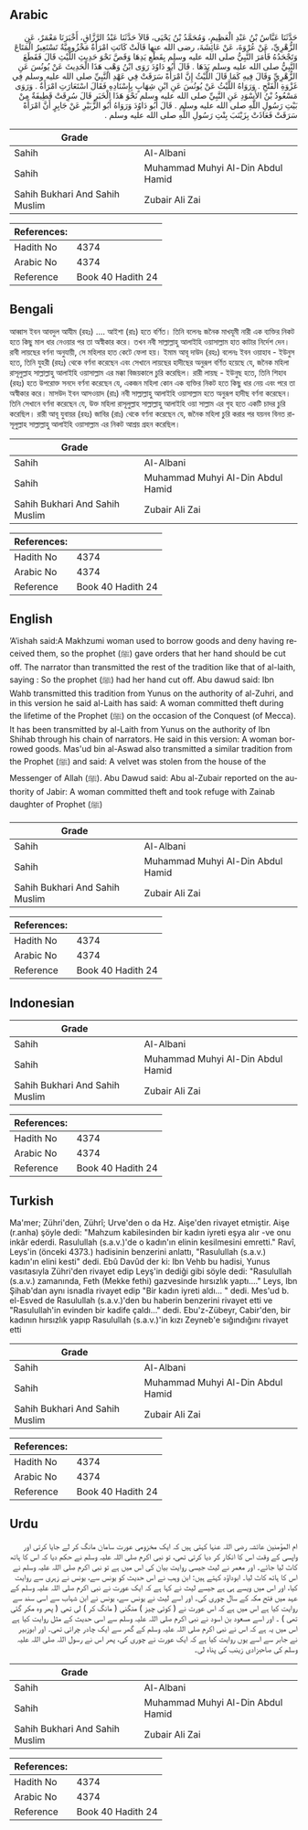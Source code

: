 ## Arabic


<div dir="rtl" lang="ar" style={{fontSize:'larger',backgroundColor:'#f8f9fa',padding:20}}>
حَدَّثَنَا عَبَّاسُ بْنُ عَبْدِ الْعَظِيمِ، وَمُحَمَّدُ بْنُ يَحْيَى، قَالاَ حَدَّثَنَا عَبْدُ الرَّزَّاقِ، أَخْبَرَنَا مَعْمَرٌ، عَنِ الزُّهْرِيِّ، عَنْ عُرْوَةَ، عَنْ عَائِشَةَ، رضى الله عنها قَالَتْ كَانَتِ امْرَأَةٌ مَخْزُومِيَّةٌ تَسْتَعِيرُ الْمَتَاعَ وَتَجْحَدُهُ فَأَمَرَ النَّبِيُّ صلى الله عليه وسلم بِقَطْعِ يَدِهَا وَقَصَّ نَحْوَ حَدِيثِ اللَّيْثِ قَالَ فَقَطَعَ النَّبِيُّ صلى الله عليه وسلم يَدَهَا ‏.‏ قَالَ أَبُو دَاوُدَ رَوَى ابْنُ وَهْبٍ هَذَا الْحَدِيثَ عَنْ يُونُسَ عَنِ الزُّهْرِيِّ وَقَالَ فِيهِ كَمَا قَالَ اللَّيْثُ إِنَّ امْرَأَةً سَرَقَتْ فِي عَهْدِ النَّبِيِّ صلى الله عليه وسلم فِي غَزْوَةِ الْفَتْحِ ‏.‏ وَرَوَاهُ اللَّيْثُ عَنْ يُونُسَ عَنِ ابْنِ شِهَابٍ بِإِسْنَادِهِ فَقَالَ اسْتَعَارَتِ امْرَأَةٌ ‏.‏ وَرَوَى مَسْعُودُ بْنُ الأَسْوَدِ عَنِ النَّبِيِّ صلى الله عليه وسلم نَحْوَ هَذَا الْخَبَرِ قَالَ سُرِقَتْ قَطِيفَةٌ مِنْ بَيْتِ رَسُولِ اللَّهِ صلى الله عليه وسلم ‏.‏ قَالَ أَبُو دَاوُدَ وَرَوَاهُ أَبُو الزُّبَيْرِ عَنْ جَابِرٍ أَنَّ امْرَأَةً سَرَقَتْ فَعَاذَتْ بِزَيْنَبَ بِنْتِ رَسُولِ اللَّهِ صلى الله عليه وسلم ‏.‏
</div>
<div style={{backgroundColor:'#f8f9fa',padding:20, marginBottom: 10}}><table> <thead> <tr> <th>Grade</th> <th></th> </tr> </thead> <tbody> <tr><td>Sahih</td><td>Al-Albani</td></tr><tr><td>Sahih</td><td>Muhammad Muhyi Al-Din Abdul Hamid</td></tr><tr><td>Sahih Bukhari And Sahih Muslim</td><td>Zubair Ali Zai</td></tr></tbody></table><table> <thead> <tr> <th>References:</th> <th></th> </tr> </thead> <tbody><tr><td>Hadith No</td><td>4374</td></tr><tr><td>Arabic No</td><td>4374</td></tr><tr><td>Reference</td><td>Book 40 Hadith 24</td></tr></tbody></table></div>

## Bengali


<div dir="ltr" lang="bn" style={{fontSize:'larger',backgroundColor:'#f8f9fa',padding:20}}>
আব্বাস ইবন আবদুল আযীম (রহঃ) .... আইশা (রাঃ) হতে বর্ণিত। তিনি বলেনঃ জনৈক মাখযূমী নারী এক ব্যক্তির নিকট হতে কিছু মাল ধার নেওয়ার পর তা অস্বীকার করে। তখন নবী সাল্লাল্লাহু আলাইহি ওয়াসাল্লাম হাত কাটার নির্দেশ দেন। রাবী লায়ছের বর্ণনা অনুযায়ী, সে মহিলার হাত কেটে ফেলা হয়। ইমাম আবূ দাউদ (রহঃ) বলেনঃ ইবন ওয়াহাব - ইউনুস হতে, তিনি যুহরী (রহঃ) থেকে বর্ণনা করেছেন এবং সেখানে লায়ছের হাদীছের অনুরূপ বর্ণিত হয়েছে যে, জনৈক মহিলা রাসূলুল্লাহ সাল্লাল্লাহু আলাইহি ওয়াসাল্লাম এর মক্কা বিজয়কালে চুরি করেছিল। রারী লায়ছ - ইউনুছ হতে, তিনি শিহাব (রহঃ) হতে উপরোক্ত সনদে বর্ণনা করেছেন যে, একজন মহিলা কোন এক ব্যক্তির নিকট হতে কিছু ধার নেয় এবং পরে তা অস্বীকার করে। মাসউদ ইবন আসওয়াদ (রাঃ) নবী সাল্লাল্লাহু আলাইহি ওয়াসাল্লাম হতে অনুরূপ হাদীছ বর্ণনা করেছেন। তিনি সেখানে বর্ণনা করেছেন যে, উক্ত মহিলা রাসূলুল্লাহ সাল্লাল্লাহু আলাইহি ওয়া সাল্লাম এর গৃহ হতে একটি চাদর চুরি করেছিল। রারী আবূ যুবায়র (রহঃ) জাবির (রাঃ) থেকে বর্ণনা করেছেন যে, জনৈক মহিলা চুরি করার পর যয়নব বিনত রাসূলুল্লাহ সাল্লাল্লাহু আলাইহি ওয়াসাল্লাম এর নিকট আশ্রয় গ্রহন করেছিল।
</div>
<div style={{backgroundColor:'#f8f9fa',padding:20, marginBottom: 10}}><table> <thead> <tr> <th>Grade</th> <th></th> </tr> </thead> <tbody> <tr><td>Sahih</td><td>Al-Albani</td></tr><tr><td>Sahih</td><td>Muhammad Muhyi Al-Din Abdul Hamid</td></tr><tr><td>Sahih Bukhari And Sahih Muslim</td><td>Zubair Ali Zai</td></tr></tbody></table><table> <thead> <tr> <th>References:</th> <th></th> </tr> </thead> <tbody><tr><td>Hadith No</td><td>4374</td></tr><tr><td>Arabic No</td><td>4374</td></tr><tr><td>Reference</td><td>Book 40 Hadith 24</td></tr></tbody></table></div>

## English


<div dir="ltr" lang="en" style={{fontSize:'larger',backgroundColor:'#f8f9fa',padding:20}}>
’A’ishah said:A Makhzumi woman used to borrow goods and deny having received them, so the prophet (ﷺ) gave orders that her hand should be cut off. The narrator than transmitted the rest of the tradition like that of al-laith, saying : So the prophet (ﷺ) had her hand cut off. Abu dawud said: Ibn Wahb transmitted this tradition from Yunus on the authority of al-Zuhri, and in this version he said al-Laith has said: A woman committed theft during the lifetime of the Prophet (ﷺ) on the occasion of the Conquest (of Mecca). It has been transmitted by al-Laith from Yunus on the authority of Ibn Shihab through his chain of narrators. He said in this version: A woman borrowed goods. Mas'ud bin al-Aswad also transmitted a similar tradition from the Prophet (ﷺ) and said: A velvet was stolen from the house of the Messenger of Allah (ﷺ). Abu Dawud said: Abu al-Zubair reported on the authority of Jabir: A woman committed theft and took refuge with Zainab daughter of Prophet (ﷺ)
</div>
<div style={{backgroundColor:'#f8f9fa',padding:20, marginBottom: 10}}><table> <thead> <tr> <th>Grade</th> <th></th> </tr> </thead> <tbody> <tr><td>Sahih</td><td>Al-Albani</td></tr><tr><td>Sahih</td><td>Muhammad Muhyi Al-Din Abdul Hamid</td></tr><tr><td>Sahih Bukhari And Sahih Muslim</td><td>Zubair Ali Zai</td></tr></tbody></table><table> <thead> <tr> <th>References:</th> <th></th> </tr> </thead> <tbody><tr><td>Hadith No</td><td>4374</td></tr><tr><td>Arabic No</td><td>4374</td></tr><tr><td>Reference</td><td>Book 40 Hadith 24</td></tr></tbody></table></div>

## Indonesian


<div dir="ltr" lang="id" style={{fontSize:'larger',backgroundColor:'#f8f9fa',padding:20}}>

</div>
<div style={{backgroundColor:'#f8f9fa',padding:20, marginBottom: 10}}><table> <thead> <tr> <th>Grade</th> <th></th> </tr> </thead> <tbody> <tr><td>Sahih</td><td>Al-Albani</td></tr><tr><td>Sahih</td><td>Muhammad Muhyi Al-Din Abdul Hamid</td></tr><tr><td>Sahih Bukhari And Sahih Muslim</td><td>Zubair Ali Zai</td></tr></tbody></table><table> <thead> <tr> <th>References:</th> <th></th> </tr> </thead> <tbody><tr><td>Hadith No</td><td>4374</td></tr><tr><td>Arabic No</td><td>4374</td></tr><tr><td>Reference</td><td>Book 40 Hadith 24</td></tr></tbody></table></div>

## Turkish


<div dir="ltr" lang="tr" style={{fontSize:'larger',backgroundColor:'#f8f9fa',padding:20}}>
Ma'mer; Zühri'den, Zührî; Urve'den o da Hz. Aişe'den rivayet etmiştir. Aişe (r.anha) şöyle dedi: "Mahzum kabilesinden bir kadın iyreti eşya alır -ve onu inkâr ederdi. Rasulullah (s.a.v.)'de o kadın'ın elinin kesilmesini emretti." Ravî, Leys'in (önceki 4373.) hadisinin benzerini anlattı, "Rasulullah (s.a.v.) kadın'ın elini kesti" dedi. Ebû Davûd der ki: Ibn Vehb bu hadisi, Yunus vasıtasıyla Zühri'den ri­vayet edip Leyş'in dediği gibi söyle dedi: "Rasulullah (s.a.v.) zamanında, Feth (Mekke fethi) gazvesinde hırsızlık yaptı...." Leys, Ibn Şihab'dan aynı isnadla rivayet edip "Bir kadın iyreti aldı... " dedi. Mes'ud b. el-Esved de Rasulullah (s.a.v.)'den bu haberin benzerini rivayet etti ve "Rasulullah'in evinden bir kadife çaldı..." dedi. Ebu'z-Zübeyr, Cabir'den, bir kadının hırsızlık yapıp Rasulullah (s.a.v.)'in kızı Zeyneb'e sığındığını rivayet etti
</div>
<div style={{backgroundColor:'#f8f9fa',padding:20, marginBottom: 10}}><table> <thead> <tr> <th>Grade</th> <th></th> </tr> </thead> <tbody> <tr><td>Sahih</td><td>Al-Albani</td></tr><tr><td>Sahih</td><td>Muhammad Muhyi Al-Din Abdul Hamid</td></tr><tr><td>Sahih Bukhari And Sahih Muslim</td><td>Zubair Ali Zai</td></tr></tbody></table><table> <thead> <tr> <th>References:</th> <th></th> </tr> </thead> <tbody><tr><td>Hadith No</td><td>4374</td></tr><tr><td>Arabic No</td><td>4374</td></tr><tr><td>Reference</td><td>Book 40 Hadith 24</td></tr></tbody></table></div>

## Urdu


<div dir="rtl" lang="ur" style={{fontSize:'larger',backgroundColor:'#f8f9fa',padding:20}}>
ام المؤمنین عائشہ رضی اللہ عنہا کہتی ہیں کہ ایک مخزومی عورت سامان مانگ کر لے جایا کرتی اور واپسی کے وقت اس کا انکار کر دیا کرتی تھی، تو نبی اکرم صلی اللہ علیہ وسلم نے حکم دیا کہ اس کا ہاتھ کاٹ لیا جائے۔ اور معمر نے لیث جیسی روایت بیان کی اس میں ہے تو نبی اکرم صلی اللہ علیہ وسلم نے اس کا ہاتھ کاٹ لیا۔ ابوداؤد کہتے ہیں: ابن وہب نے اس حدیث کو یونس سے، یونس نے زہری سے روایت کیا، اور اس میں ویسے ہی ہے جیسے لیث نے کہا ہے کہ ایک عورت نے نبی اکرم صلی اللہ علیہ وسلم کے عہد میں فتح مکہ کے سال چوری کی۔ اور اسے لیث نے یونس سے، یونس نے ابن شہاب سے اسی سند سے روایت کیا ہے اس میں ہے کہ اس عورت نے ( کوئی چیز ) منگنی ( مانگ کر ) لی تھی ( پھر وہ مکر گئی تھی ) ۔ اور اسے مسعود بن اسود نے نبی اکرم صلی اللہ علیہ وسلم سے اسی حدیث کے مثل روایت کیا ہے اس میں یہ ہے کہ اس نے نبی اکرم صلی اللہ علیہ وسلم کے گھر سے ایک چادر چرائی تھی۔ اور ابوزبیر نے جابر سے اسے یوں روایت کیا ہے کہ ایک عورت نے چوری کی، پھر اس نے رسول اللہ صلی اللہ علیہ وسلم کی صاحبزادی زینب کی پناہ لی۔
</div>
<div style={{backgroundColor:'#f8f9fa',padding:20, marginBottom: 10}}><table> <thead> <tr> <th>Grade</th> <th></th> </tr> </thead> <tbody> <tr><td>Sahih</td><td>Al-Albani</td></tr><tr><td>Sahih</td><td>Muhammad Muhyi Al-Din Abdul Hamid</td></tr><tr><td>Sahih Bukhari And Sahih Muslim</td><td>Zubair Ali Zai</td></tr></tbody></table><table> <thead> <tr> <th>References:</th> <th></th> </tr> </thead> <tbody><tr><td>Hadith No</td><td>4374</td></tr><tr><td>Arabic No</td><td>4374</td></tr><tr><td>Reference</td><td>Book 40 Hadith 24</td></tr></tbody></table></div>